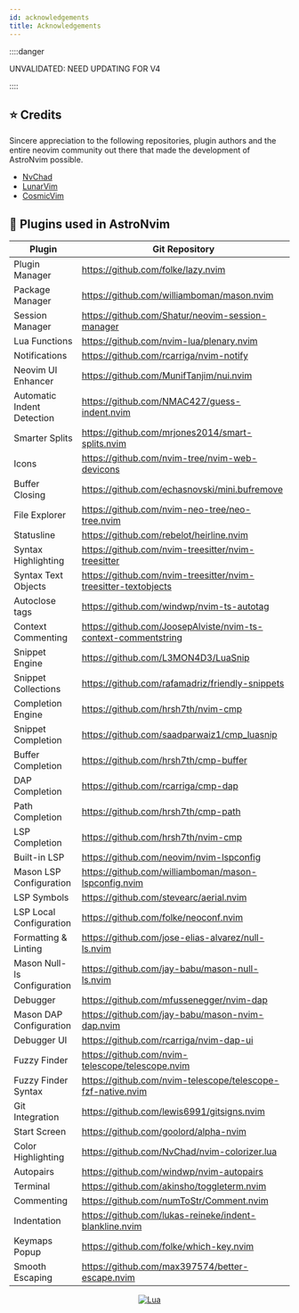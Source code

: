 ```yaml
---
id: acknowledgements
title: Acknowledgements
---
```


::::danger

UNVALIDATED: NEED UPDATING FOR V4

::::

## ⭐ Credits

Sincere appreciation to the following repositories, plugin authors and the entire neovim community out there that made the development of AstroNvim possible.

- [NvChad](https://github.com/NvChad/NvChad)
- [LunarVim](https://github.com/LunarVim)
- [CosmicVim](https://github.com/CosmicNvim/CosmicNvim)

## 🔌 Plugins used in AstroNvim

| Plugin                      | Git Repository                                                 |
| --------------------------- | -------------------------------------------------------------- |
| Plugin Manager              | https://github.com/folke/lazy.nvim                             |
| Package Manager             | https://github.com/williamboman/mason.nvim                     |
| Session Manager             | https://github.com/Shatur/neovim-session-manager               |
| Lua Functions               | https://github.com/nvim-lua/plenary.nvim                       |
| Notifications               | https://github.com/rcarriga/nvim-notify                        |
| Neovim UI Enhancer          | https://github.com/MunifTanjim/nui.nvim                        |
| Automatic Indent Detection  | https://github.com/NMAC427/guess-indent.nvim                   |
| Smarter Splits              | https://github.com/mrjones2014/smart-splits.nvim               |
| Icons                       | https://github.com/nvim-tree/nvim-web-devicons                 |
| Buffer Closing              | https://github.com/echasnovski/mini.bufremove                  |
| File Explorer               | https://github.com/nvim-neo-tree/neo-tree.nvim                 |
| Statusline                  | https://github.com/rebelot/heirline.nvim                       |
| Syntax Highlighting         | https://github.com/nvim-treesitter/nvim-treesitter             |
| Syntax Text Objects         | https://github.com/nvim-treesitter/nvim-treesitter-textobjects |
| Autoclose tags              | https://github.com/windwp/nvim-ts-autotag                      |
| Context Commenting          | https://github.com/JoosepAlviste/nvim-ts-context-commentstring |
| Snippet Engine              | https://github.com/L3MON4D3/LuaSnip                            |
| Snippet Collections         | https://github.com/rafamadriz/friendly-snippets                |
| Completion Engine           | https://github.com/hrsh7th/nvim-cmp                            |
| Snippet Completion          | https://github.com/saadparwaiz1/cmp_luasnip                    |
| Buffer Completion           | https://github.com/hrsh7th/cmp-buffer                          |
| DAP Completion              | https://github.com/rcarriga/cmp-dap                            |
| Path Completion             | https://github.com/hrsh7th/cmp-path                            |
| LSP Completion              | https://github.com/hrsh7th/nvim-cmp                            |
| Built-in LSP                | https://github.com/neovim/nvim-lspconfig                       |
| Mason LSP Configuration     | https://github.com/williamboman/mason-lspconfig.nvim           |
| LSP Symbols                 | https://github.com/stevearc/aerial.nvim                        |
| LSP Local Configuration     | https://github.com/folke/neoconf.nvim                          |
| Formatting & Linting        | https://github.com/jose-elias-alvarez/null-ls.nvim             |
| Mason Null-ls Configuration | https://github.com/jay-babu/mason-null-ls.nvim                 |
| Debugger                    | https://github.com/mfussenegger/nvim-dap                       |
| Mason DAP Configuration     | https://github.com/jay-babu/mason-nvim-dap.nvim                |
| Debugger UI                 | https://github.com/rcarriga/nvim-dap-ui                        |
| Fuzzy Finder                | https://github.com/nvim-telescope/telescope.nvim               |
| Fuzzy Finder Syntax         | https://github.com/nvim-telescope/telescope-fzf-native.nvim    |
| Git Integration             | https://github.com/lewis6991/gitsigns.nvim                     |
| Start Screen                | https://github.com/goolord/alpha-nvim                          |
| Color Highlighting          | https://github.com/NvChad/nvim-colorizer.lua                   |
| Autopairs                   | https://github.com/windwp/nvim-autopairs                       |
| Terminal                    | https://github.com/akinsho/toggleterm.nvim                     |
| Commenting                  | https://github.com/numToStr/Comment.nvim                       |
| Indentation                 | https://github.com/lukas-reineke/indent-blankline.nvim         |
| Keymaps Popup               | https://github.com/folke/which-key.nvim                        |
| Smooth Escaping             | https://github.com/max397574/better-escape.nvim                |

<div align="center" id="madewithlua">

[![Lua](https://img.shields.io/badge/Made%20with%20Lua-blue.svg?style=for-the-badge&logo=lua)](https://lua.org)

</div>
